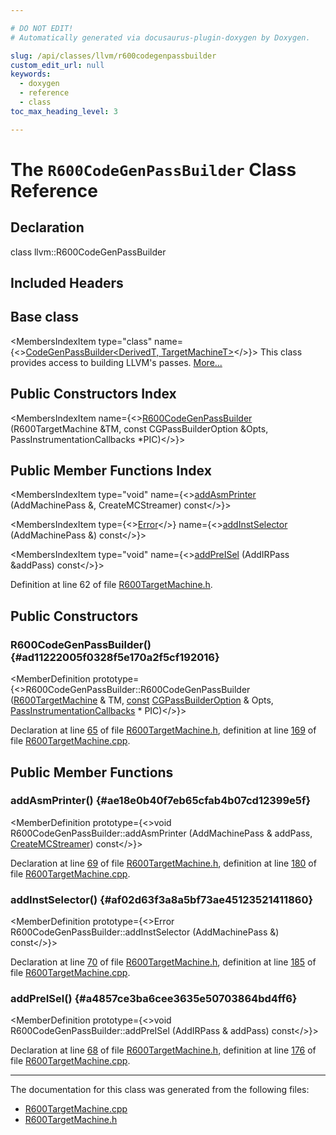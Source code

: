 ```yaml
---

# DO NOT EDIT!
# Automatically generated via docusaurus-plugin-doxygen by Doxygen.

slug: /api/classes/llvm/r600codegenpassbuilder
custom_edit_url: null
keywords:
  - doxygen
  - reference
  - class
toc_max_heading_level: 3

---
```





# The `R600CodeGenPassBuilder` Class Reference

<DoxygenPage pluginConfig={pluginConfig}>



## Declaration

<CodeBlock>class llvm::R600CodeGenPassBuilder</CodeBlock>

## Included Headers

<IncludesList>
<IncludesListItem
  filePath="Target/AMDGPU/R600TargetMachine.h"
  permalink="/docs/api/files/lib/lib/target/lib/target/amdgpu/r600targetmachine-h"
  isLocal="true" />
</IncludesList>

## Base class

<MembersIndex>

<MembersIndexItem
  type="class"
  name={<><a href="/docs/api/classes/llvm/codegenpassbuilder">CodeGenPassBuilder&lt;DerivedT, TargetMachineT&gt;</a></>}>
This class provides access to building LLVM&#39;s passes. <a href="/docs/api/classes/llvm/codegenpassbuilder/#details">More...</a>
</MembersIndexItem>

</MembersIndex>

## Public Constructors Index

<MembersIndex>

<MembersIndexItem
  name={<><a href="#ad11222005f0328f5e170a2f5cf192016">R600CodeGenPassBuilder</a> (R600TargetMachine &amp;TM, const CGPassBuilderOption &amp;Opts, PassInstrumentationCallbacks &#42;PIC)</>}>
</MembersIndexItem>

</MembersIndex>

## Public Member Functions Index

<MembersIndex>

<MembersIndexItem
  type="void"
  name={<><a href="#ae18e0b40f7eb65cfab4b07cd12399e5f">addAsmPrinter</a> (AddMachinePass &amp;, CreateMCStreamer) const</>}>
</MembersIndexItem>

<MembersIndexItem
  type={<><a href="/docs/api/classes/llvm/error">Error</a></>}
  name={<><a href="#af02d63f3a8a5bf73ae45123521411860">addInstSelector</a> (AddMachinePass &amp;) const</>}>
</MembersIndexItem>

<MembersIndexItem
  type="void"
  name={<><a href="#a4857ce3ba6cee3635e50703864bd4ff6">addPreISel</a> (AddIRPass &amp;addPass) const</>}>
</MembersIndexItem>

</MembersIndex>


Definition at line 62 of file <a href="/docs/api/files/lib/lib/target/lib/target/amdgpu/r600targetmachine-h">R600TargetMachine.h</a>.

<SectionDefinition>

## Public Constructors

### R600CodeGenPassBuilder() {#ad11222005f0328f5e170a2f5cf192016}

<MemberDefinition
  prototype={<>R600CodeGenPassBuilder::R600CodeGenPassBuilder (<a href="/docs/api/classes/llvm/r600targetmachine">R600TargetMachine</a> &amp; TM, <a href="/docs/api/files/lib/lib/target/lib/target/aarch64/aarch64promoteconstant-cpp/#a90f8350fecae261c25be85d38b451bff">const</a> <a href="/docs/api/structs/llvm/cgpassbuilderoption">CGPassBuilderOption</a> &amp; Opts, <a href="/docs/api/classes/llvm/passinstrumentationcallbacks">PassInstrumentationCallbacks</a> &#42; PIC)</>}>

Declaration at line <a href="/docs/api/files/lib/lib/target/lib/target/amdgpu/r600targetmachine-h/#l00065">65</a> of file <a href="/docs/api/files/lib/lib/target/lib/target/amdgpu/r600targetmachine-h">R600TargetMachine.h</a>, definition at line <a href="/docs/api/files/lib/lib/target/lib/target/amdgpu/r600targetmachine-cpp/#l00169">169</a> of file <a href="/docs/api/files/lib/lib/target/lib/target/amdgpu/r600targetmachine-cpp">R600TargetMachine.cpp</a>.
</MemberDefinition>

</SectionDefinition>

<SectionDefinition>

## Public Member Functions

### addAsmPrinter() {#ae18e0b40f7eb65cfab4b07cd12399e5f}

<MemberDefinition
  prototype={<>void R600CodeGenPassBuilder::addAsmPrinter (AddMachinePass &amp; addPass, <a href="/docs/api/classes/llvm/codegenpassbuilder/#a738a8c97344f7d78bfb36623251608ad">CreateMCStreamer</a>) const</>}>

Declaration at line <a href="/docs/api/files/lib/lib/target/lib/target/amdgpu/r600targetmachine-h/#l00069">69</a> of file <a href="/docs/api/files/lib/lib/target/lib/target/amdgpu/r600targetmachine-h">R600TargetMachine.h</a>, definition at line <a href="/docs/api/files/lib/lib/target/lib/target/amdgpu/r600targetmachine-cpp/#l00180">180</a> of file <a href="/docs/api/files/lib/lib/target/lib/target/amdgpu/r600targetmachine-cpp">R600TargetMachine.cpp</a>.
</MemberDefinition>

### addInstSelector() {#af02d63f3a8a5bf73ae45123521411860}

<MemberDefinition
  prototype={<>Error R600CodeGenPassBuilder::addInstSelector (AddMachinePass &amp;) const</>}>

Declaration at line <a href="/docs/api/files/lib/lib/target/lib/target/amdgpu/r600targetmachine-h/#l00070">70</a> of file <a href="/docs/api/files/lib/lib/target/lib/target/amdgpu/r600targetmachine-h">R600TargetMachine.h</a>, definition at line <a href="/docs/api/files/lib/lib/target/lib/target/amdgpu/r600targetmachine-cpp/#l00185">185</a> of file <a href="/docs/api/files/lib/lib/target/lib/target/amdgpu/r600targetmachine-cpp">R600TargetMachine.cpp</a>.
</MemberDefinition>

### addPreISel() {#a4857ce3ba6cee3635e50703864bd4ff6}

<MemberDefinition
  prototype={<>void R600CodeGenPassBuilder::addPreISel (AddIRPass &amp; addPass) const</>}>

Declaration at line <a href="/docs/api/files/lib/lib/target/lib/target/amdgpu/r600targetmachine-h/#l00068">68</a> of file <a href="/docs/api/files/lib/lib/target/lib/target/amdgpu/r600targetmachine-h">R600TargetMachine.h</a>, definition at line <a href="/docs/api/files/lib/lib/target/lib/target/amdgpu/r600targetmachine-cpp/#l00176">176</a> of file <a href="/docs/api/files/lib/lib/target/lib/target/amdgpu/r600targetmachine-cpp">R600TargetMachine.cpp</a>.
</MemberDefinition>

</SectionDefinition>

<hr/>

The documentation for this class was generated from the following files:

<ul>
<li><a href="/docs/api/files/lib/lib/target/lib/target/amdgpu/r600targetmachine-cpp">R600TargetMachine.cpp</a></li>
<li><a href="/docs/api/files/lib/lib/target/lib/target/amdgpu/r600targetmachine-h">R600TargetMachine.h</a></li>
</ul>

</DoxygenPage>
